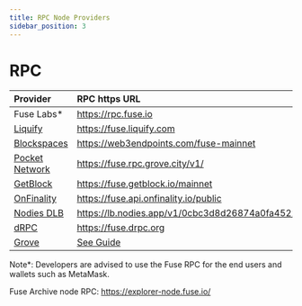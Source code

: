 ```yaml
---
title: RPC Node Providers
sidebar_position: 3
---
```


# RPC

| Provider                                                       | RPC https URL                                             |
| :------------------------------------------------------------- | :-------------------------------------------------------- |
| Fuse Labs\*                                                    | https://rpc.fuse.io                                       |
| [Liquify](https://www.liquify.com/)                            | https://fuse.liquify.com                                  |
| [Blockspaces](https://www.blockspaces.com/web3-infrastructure) | https://web3endpoints.com/fuse-mainnet                    |
| [Pocket Network](https://www.pokt.network/)                    | https://fuse.rpc.grove.city/v1/                           |
| [GetBlock](https://getblock.io/)                               | https://fuse.getblock.io/mainnet                          |
| [OnFinality](https://onfinality.io/)                           | https://fuse.api.onfinality.io/public                     |
| [Nodies DLB](https://www.nodies.app/)                          | https://lb.nodies.app/v1/0cbc3d8d26874a0fa45221f001b8b364 |
| [dRPC](https://www.drpc.org/)                                  | https://fuse.drpc.org                                     |
| [Grove](https://www.grove.city)                                | [See Guide](/fuse-box/partners/grove)                     |

Note\*: Developers are advised to use the Fuse RPC for the end users and wallets such as MetaMask.

Fuse Archive node RPC: https://explorer-node.fuse.io/
